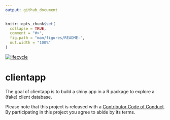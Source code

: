 ```yaml
---
output: github_document
---
```


<!-- README.md is generated from README.Rmd. Please edit that file -->

```r
knitr::opts_chunk$set(
  collapse = TRUE,
  comment = "#>",
  fig.path = "man/figures/README-",
  out.width = "100%"
)
```

[![lifecycle](https://img.shields.io/badge/lifecycle-experimental-orange.svg)](https://www.tidyverse.org/lifecycle/#experimental)

# clientapp

The goal of clientapp is to build a shiny app in a R package to explore a (fake) client database.

Please note that this project is released with a [Contributor Code of Conduct](CODE_OF_CONDUCT.md).
  By participating in this project you agree to abide by its terms.
